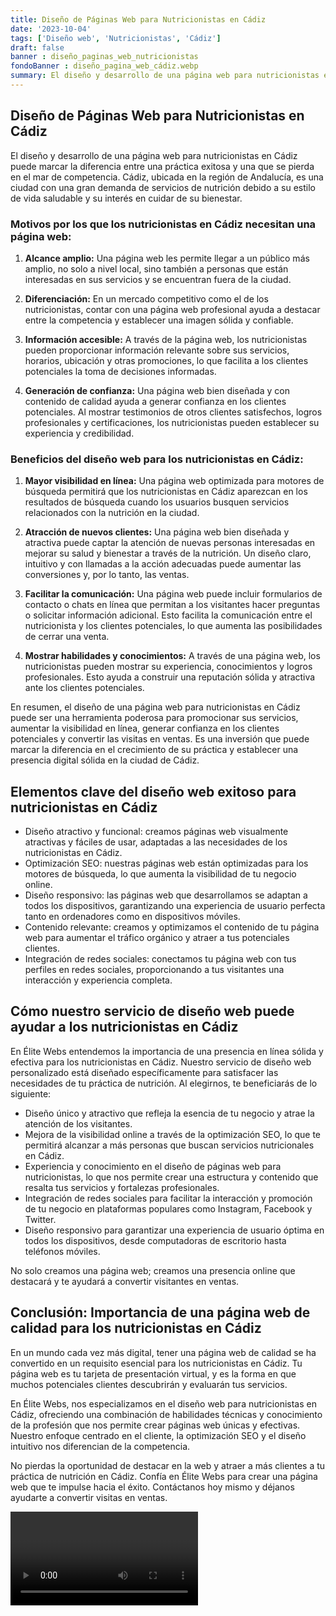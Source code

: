 ```yaml
---
title: Diseño de Páginas Web para Nutricionistas en Cádiz
date: '2023-10-04'
tags: ['Diseño web', 'Nutricionistas', 'Cádiz']
draft: false
banner : diseño_paginas_web_nutricionistas
fondoBanner : diseño_pagina_web_cádiz.webp
summary: El diseño y desarrollo de una página web para nutricionistas en Cádiz puede marcar la diferencia entre una práctica exitosa y una que se pierda en el mar de competencia. Cádiz, ubicada en la región de Andalucía, es una ciudad con una gran demanda de servicios de nutrición debido a su estilo de vida saludable y su interés en cuidar de su bienestar.
---
```


## Diseño de Páginas Web para Nutricionistas en Cádiz

El diseño y desarrollo de una página web para nutricionistas en Cádiz puede marcar la diferencia entre una práctica exitosa y una que se pierda en el mar de competencia. Cádiz, ubicada en la región de Andalucía, es una ciudad con una gran demanda de servicios de nutrición debido a su estilo de vida saludable y su interés en cuidar de su bienestar.

### Motivos por los que los nutricionistas en Cádiz necesitan una página web:

1. **Alcance amplio:** Una página web les permite llegar a un público más amplio, no solo a nivel local, sino también a personas que están interesadas en sus servicios y se encuentran fuera de la ciudad.

2. **Diferenciación:** En un mercado competitivo como el de los nutricionistas, contar con una página web profesional ayuda a destacar entre la competencia y establecer una imagen sólida y confiable.

3. **Información accesible:** A través de la página web, los nutricionistas pueden proporcionar información relevante sobre sus servicios, horarios, ubicación y otras promociones, lo que facilita a los clientes potenciales la toma de decisiones informadas.

4. **Generación de confianza:** Una página web bien diseñada y con contenido de calidad ayuda a generar confianza en los clientes potenciales. Al mostrar testimonios de otros clientes satisfechos, logros profesionales y certificaciones, los nutricionistas pueden establecer su experiencia y credibilidad.

### Beneficios del diseño web para los nutricionistas en Cádiz:

1. **Mayor visibilidad en línea:** Una página web optimizada para motores de búsqueda permitirá que los nutricionistas en Cádiz aparezcan en los resultados de búsqueda cuando los usuarios busquen servicios relacionados con la nutrición en la ciudad.

2. **Atracción de nuevos clientes:** Una página web bien diseñada y atractiva puede captar la atención de nuevas personas interesadas en mejorar su salud y bienestar a través de la nutrición. Un diseño claro, intuitivo y con llamadas a la acción adecuadas puede aumentar las conversiones y, por lo tanto, las ventas.

3. **Facilitar la comunicación:** Una página web puede incluir formularios de contacto o chats en línea que permitan a los visitantes hacer preguntas o solicitar información adicional. Esto facilita la comunicación entre el nutricionista y los clientes potenciales, lo que aumenta las posibilidades de cerrar una venta.

4. **Mostrar habilidades y conocimientos:** A través de una página web, los nutricionistas pueden mostrar su experiencia, conocimientos y logros profesionales. Esto ayuda a construir una reputación sólida y atractiva ante los clientes potenciales.

En resumen, el diseño de una página web para nutricionistas en Cádiz puede ser una herramienta poderosa para promocionar sus servicios, aumentar la visibilidad en línea, generar confianza en los clientes potenciales y convertir las visitas en ventas. Es una inversión que puede marcar la diferencia en el crecimiento de su práctica y establecer una presencia digital sólida en la ciudad de Cádiz.

<GifSeo />

<Cta />

## Elementos clave del diseño web exitoso para nutricionistas en Cádiz

- Diseño atractivo y funcional: creamos páginas web visualmente atractivas y fáciles de usar, adaptadas a las necesidades de los nutricionistas en Cádiz.
- Optimización SEO: nuestras páginas web están optimizadas para los motores de búsqueda, lo que aumenta la visibilidad de tu negocio online.
- Diseño responsivo: las páginas web que desarrollamos se adaptan a todos los dispositivos, garantizando una experiencia de usuario perfecta tanto en ordenadores como en dispositivos móviles.
- Contenido relevante: creamos y optimizamos el contenido de tu página web para aumentar el tráfico orgánico y atraer a tus potenciales clientes.
- Integración de redes sociales: conectamos tu página web con tus perfiles en redes sociales, proporcionando a tus visitantes una interacción y experiencia completa.

## Cómo nuestro servicio de diseño web puede ayudar a los nutricionistas en Cádiz

En Élite Webs entendemos la importancia de una presencia en línea sólida y efectiva para los nutricionistas en Cádiz. Nuestro servicio de diseño web personalizado está diseñado específicamente para satisfacer las necesidades de tu práctica de nutrición. Al elegirnos, te beneficiarás de lo siguiente:

- Diseño único y atractivo que refleja la esencia de tu negocio y atrae la atención de los visitantes.
- Mejora de la visibilidad online a través de la optimización SEO, lo que te permitirá alcanzar a más personas que buscan servicios nutricionales en Cádiz.
- Experiencia y conocimiento en el diseño de páginas web para nutricionistas, lo que nos permite crear una estructura y contenido que resalta tus servicios y fortalezas profesionales.
- Integración de redes sociales para facilitar la interacción y promoción de tu negocio en plataformas populares como Instagram, Facebook y Twitter.
- Diseño responsivo para garantizar una experiencia de usuario óptima en todos los dispositivos, desde computadoras de escritorio hasta teléfonos móviles.

No solo creamos una página web; creamos una presencia online que destacará y te ayudará a convertir visitantes en ventas.

## Conclusión: Importancia de una página web de calidad para los nutricionistas en Cádiz

En un mundo cada vez más digital, tener una página web de calidad se ha convertido en un requisito esencial para los nutricionistas en Cádiz. Tu página web es tu tarjeta de presentación virtual, y es la forma en que muchos potenciales clientes descubrirán y evaluarán tus servicios.

En Élite Webs, nos especializamos en el diseño web para nutricionistas en Cádiz, ofreciendo una combinación de habilidades técnicas y conocimiento de la profesión que nos permite crear páginas web únicas y efectivas. Nuestro enfoque centrado en el cliente, la optimización SEO y el diseño intuitivo nos diferencian de la competencia.

No pierdas la oportunidad de destacar en la web y atraer a más clientes a tu práctica de nutrición en Cádiz. Confía en Élite Webs para crear una página web que te impulse hacia el éxito. Contáctanos hoy mismo y déjanos ayudarte a convertir visitas en ventas.

<Video />

<CtaBot job='Nutricionistas' city='Cádiz'/>

<Gmaps query='Cádiz+españa+maps' />